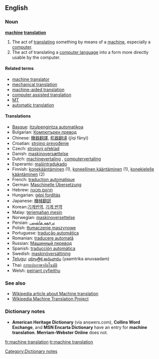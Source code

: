 ==English==
===Noun===
'''[[machine]] [[translation]]'''

# The act of [[translate|translating]] something by means of a [[machine]], especially a [[computer]].
# The act of translating a [[computer language]] into a form more directly usable by the computer.

====Related terms====
*[[machine translator]]
*[[mechanical translation]] {{obsolete}}
*[[machine-aided translation]] {{partial synonym}}
*[[computer assisted translation]] {{partial synonym}}
*[[MT]] {{abbreviation}}
*[[automatic translation]]{{mostly used by non-native speakers}}

====Translations====
*[[Basque]]: [[itzulpengintza automatikoa]]
*Bulgarian: [[Компютърен превод]] {{g|Bulgarian}}
*Chinese: [[機器翻譯]], [[机器翻译]] (jīqi fānyì)
*Croatian: [[strojno prevođenje]] {{g|Croatian}}
*Czech: [[strojový překlad]] {{g|Czech}}
*Danish: [[maskinoversættelse]] {{g|Danish}}
*Dutch: [[machinevertaling]] {{f}}, [[computervertaling]]
*Esperanto: [[maŝintradukado]]
*Finnish: [[konekääntäminen]] (1), [[koneellinen kääntäminen]] (1), [[konekielelle kääntäminen]] (2)
*French: [[traduction automatique]] {{f}}
*German: [[Maschinelle Übersetzung]]
*Hebrew: [[תרגום מכונה]] {{g|Hebrew}}
*Hungarian: [[gépi fordítás]]
*Japanese: [[機械翻訳]]
*Korean:[[기계번역]], [[기계 번역]]
*Malay: [[terjemahan mesin]]
*Norwegian: [[maskinoversettelse]] {{g|Norwegian}}
*Persian: [[ترجمه ماشینی]]
*Polish: [[tłumaczenie maszynowe]] {{g|Polish}}
*Portuguese: [[tradução automática]] {{g|Portuguese}}
*Romanian: [[traducere automată]] {{g|Romanian}}
*Russian: [[Машинный перевод]] {{g|Russian}}
*Spanish: [[traducción automática]]
*Swedish: [[maskinöversättning]] {{g|Swedish}}
*[[Telugu]]: [[యాంత్రిక అనువాదం]] (yaamtrika anuvaadam)
*Thai: [[การแปลภาษาอัตโนมัติ]]
*Welsh: [[peiriant cyfieithu]] {{g|Welsh}}

===See also===
*[[w:Machine translation|Wikipedia article about Machine translation]]
*[[m:Wikipedia Machine Translation Project|Wikipedia Machine Translation Project]]

===Dictionary notes=== 
*'''American Heritage Dictionary''' (via answers.com), '''Collins Word Exchange''', and '''MSN Encarta Dictionary''' have an entry for '''machine translation'''. '''Merriam-Webster Online''' does not.
[[Category:Dictionary notes]]

[[fr:machine translation]]
[[tr:machine translation]]